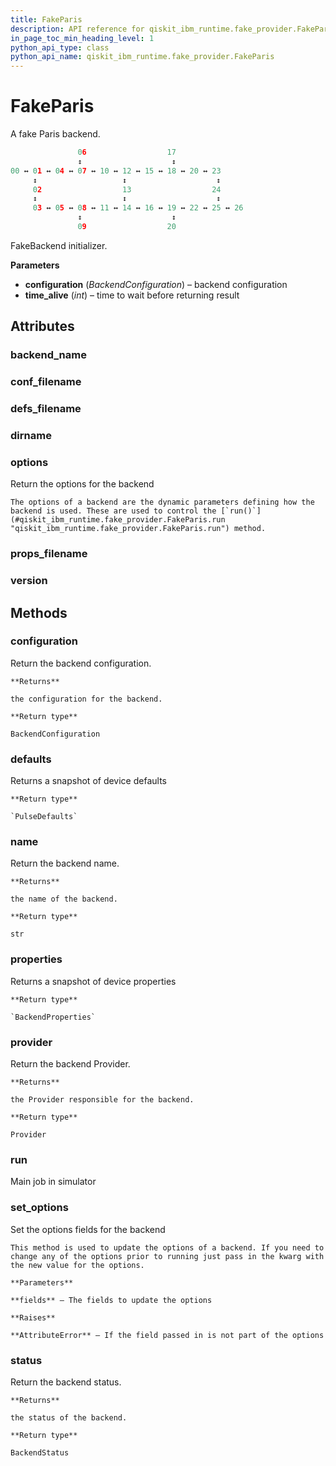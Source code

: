 ```yaml
---
title: FakeParis
description: API reference for qiskit_ibm_runtime.fake_provider.FakeParis
in_page_toc_min_heading_level: 1
python_api_type: class
python_api_name: qiskit_ibm_runtime.fake_provider.FakeParis
---
```


# FakeParis

<Class id="qiskit_ibm_runtime.fake_provider.FakeParis" isDedicatedPage={true} github="https://github.com/qiskit/qiskit-ibm-runtime/tree/stable/0.19/qiskit_ibm_runtime/fake_provider/backends/paris/fake_paris.py" signature="FakeParis">
  A fake Paris backend.

  ```python
                 06                  17
                 ↕                    ↕
  00 ↔ 01 ↔ 04 ↔ 07 ↔ 10 ↔ 12 ↔ 15 ↔ 18 ↔ 20 ↔ 23
       ↕                   ↕                    ↕
       02                  13                  24
       ↕                   ↕                    ↕
       03 ↔ 05 ↔ 08 ↔ 11 ↔ 14 ↔ 16 ↔ 19 ↔ 22 ↔ 25 ↔ 26
                 ↕                    ↕
                 09                  20
  ```

  FakeBackend initializer.

  **Parameters**

  *   **configuration** (*BackendConfiguration*) – backend configuration
  *   **time\_alive** (*int*) – time to wait before returning result

  ## Attributes

  ### backend\_name

  <Attribute id="qiskit_ibm_runtime.fake_provider.FakeParis.backend_name" name="backend_name" attributeValue="= 'fake_paris'" />

  ### conf\_filename

  <Attribute id="qiskit_ibm_runtime.fake_provider.FakeParis.conf_filename" name="conf_filename" attributeValue="= 'conf_paris.json'" />

  ### defs\_filename

  <Attribute id="qiskit_ibm_runtime.fake_provider.FakeParis.defs_filename" name="defs_filename" attributeValue="= 'defs_paris.json'" />

  ### dirname

  <Attribute id="qiskit_ibm_runtime.fake_provider.FakeParis.dirname" name="dirname" attributeValue="= '/home/runner/work/qiskit-ibm-runtime/qiskit-ibm-runtime/qiskit_ibm_runtime/fake_provider/backends/paris'" />

  ### options

  <Attribute id="qiskit_ibm_runtime.fake_provider.FakeParis.options" name="options">
    Return the options for the backend

    The options of a backend are the dynamic parameters defining how the backend is used. These are used to control the [`run()`](#qiskit_ibm_runtime.fake_provider.FakeParis.run "qiskit_ibm_runtime.fake_provider.FakeParis.run") method.
  </Attribute>

  ### props\_filename

  <Attribute id="qiskit_ibm_runtime.fake_provider.FakeParis.props_filename" name="props_filename" attributeValue="= 'props_paris.json'" />

  ### version

  <Attribute id="qiskit_ibm_runtime.fake_provider.FakeParis.version" name="version" attributeValue="= 1" />

  ## Methods

  ### configuration

  <Function id="qiskit_ibm_runtime.fake_provider.FakeParis.configuration" name="configuration" signature="configuration()">
    Return the backend configuration.

    **Returns**

    the configuration for the backend.

    **Return type**

    BackendConfiguration
  </Function>

  ### defaults

  <Function id="qiskit_ibm_runtime.fake_provider.FakeParis.defaults" name="defaults" signature="defaults()">
    Returns a snapshot of device defaults

    **Return type**

    `PulseDefaults`
  </Function>

  ### name

  <Function id="qiskit_ibm_runtime.fake_provider.FakeParis.name" name="name" signature="name()">
    Return the backend name.

    **Returns**

    the name of the backend.

    **Return type**

    str
  </Function>

  ### properties

  <Function id="qiskit_ibm_runtime.fake_provider.FakeParis.properties" name="properties" signature="properties()">
    Returns a snapshot of device properties

    **Return type**

    `BackendProperties`
  </Function>

  ### provider

  <Function id="qiskit_ibm_runtime.fake_provider.FakeParis.provider" name="provider" signature="provider()">
    Return the backend Provider.

    **Returns**

    the Provider responsible for the backend.

    **Return type**

    Provider
  </Function>

  ### run

  <Function id="qiskit_ibm_runtime.fake_provider.FakeParis.run" name="run" signature="run(run_input, **kwargs)">
    Main job in simulator
  </Function>

  ### set\_options

  <Function id="qiskit_ibm_runtime.fake_provider.FakeParis.set_options" name="set_options" signature="set_options(**fields)">
    Set the options fields for the backend

    This method is used to update the options of a backend. If you need to change any of the options prior to running just pass in the kwarg with the new value for the options.

    **Parameters**

    **fields** – The fields to update the options

    **Raises**

    **AttributeError** – If the field passed in is not part of the options
  </Function>

  ### status

  <Function id="qiskit_ibm_runtime.fake_provider.FakeParis.status" name="status" signature="status()">
    Return the backend status.

    **Returns**

    the status of the backend.

    **Return type**

    BackendStatus
  </Function>
</Class>


